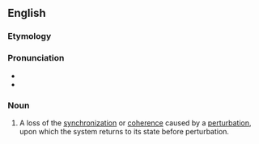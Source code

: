 ==English==

===Etymology===
{{prefix|de|phasing|lang=en}}

===Pronunciation===
* {{IPA|/diˈfeɪzɪŋ/|lang=en}}
* {{rhymes|eɪzɪŋ|lang=en}}

===Noun===
{{en-noun|~}}
{{wikipedia}}

# {{lb|en|quantum mechanics|medical imaging}} A loss of the [[synchronization]] or [[coherence]] caused by a [[perturbation]], upon which the system returns to its state before perturbation.